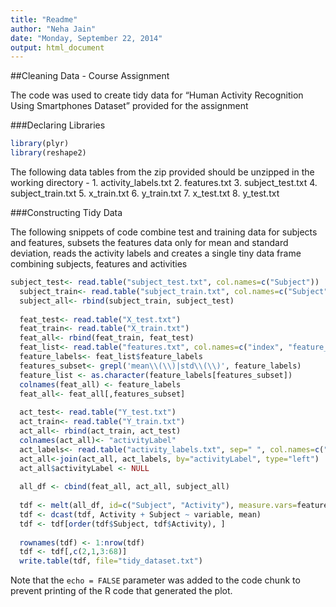 ```yaml
---
title: "Readme"
author: "Neha Jain"
date: "Monday, September 22, 2014"
output: html_document
---
```

##Cleaning Data - Course Assignment

The code was used to create tidy data for "Human Activity Recognition Using Smartphones Dataset" provided for the assignment

###Declaring Libraries
```r
library(plyr)
library(reshape2)
```

The following data tables from the zip provided should be unzipped in the working directory - 
1. activity_labels.txt
2. features.txt
3. subject_test.txt
4. subject_train.txt
5. x_train.txt
6. y_train.txt
7. x_test.txt
8. y_test.txt

###Constructing Tidy Data

The following snippets of code combine test and training data for subjects and features, subsets the features data only for mean and standard deviation, reads the activity labels and creates a single tiny data frame combining subjects, features and activities

```r
subject_test<- read.table("subject_test.txt", col.names=c("Subject"))
  subject_train<- read.table("subject_train.txt", col.names=c("Subject"))
  subject_all<- rbind(subject_train, subject_test)
  
  feat_test<- read.table("X_test.txt")
  feat_train<- read.table("X_train.txt")
  feat_all<- rbind(feat_train, feat_test)
  feat_list<- read.table("features.txt", col.names=c("index", "feature_labels"))
  feature_labels<- feat_list$feature_labels
  features_subset<- grepl('mean\\(\\)|std\\(\\)', feature_labels)
  feature_list <- as.character(feature_labels[features_subset])
  colnames(feat_all) <- feature_labels
  feat_all<- feat_all[,features_subset]
  
  act_test<- read.table("Y_test.txt")
  act_train<- read.table("Y_train.txt")
  act_all<- rbind(act_train, act_test)
  colnames(act_all)<- "activityLabel"
  act_labels<- read.table("activity_labels.txt", sep=" ", col.names=c("activityLabel", "Activity"))
  act_all<-join(act_all, act_labels, by="activityLabel", type="left")
  act_all$activityLabel <- NULL
  
  all_df <- cbind(feat_all, act_all, subject_all)
  
  tdf <- melt(all_df, id=c("Subject", "Activity"), measure.vars=feature_list)
  tdf <- dcast(tdf, Activity + Subject ~ variable, mean)
  tdf <- tdf[order(tdf$Subject, tdf$Activity), ]
  
  rownames(tdf) <- 1:nrow(tdf)
  tdf <- tdf[,c(2,1,3:68)]
  write.table(tdf, file="tidy_dataset.txt")
```

Note that the `echo = FALSE` parameter was added to the code chunk to prevent printing of the R code that generated the plot.
